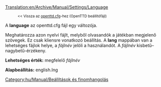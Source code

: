[[Translation:en/Archive/Manual/Settings/Language]]

:<small><< Vissza az [[hu/Archive/Manual/Settings/Openttd.cfg|openttd.cfg]]-hez (OpenTTD beállítófájl)</small>


A '''language''' az openttd.cfg fájl egy változója.

Meghatározza azon nyelvi fájlt, melyből olvasandók a játékban megjelenő szövegek. Ez csak kliensre vonatkozó beállítás. A '''lang''' mappában van a lehetséges fájlok helye, a ''fájlnév'' jelöli a használandót. A ''fájlnév'' kisbetű–nagybetű-érzékeny.


'''Lehetséges érték:''' megfelelő ''fájlnév''

'''Alapbeállítás:''' english.lng

[[Category:hu/Manual/Beállítások és finomhangolás]]